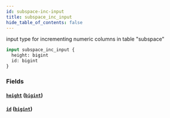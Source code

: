 ```yaml
---
id: subspace-inc-input
title: subspace_inc_input
hide_table_of_contents: false
---
```


input type for incrementing numeric columns in table "subspace"

```graphql
input subspace_inc_input {
  height: bigint
  id: bigint
}
```

### Fields

#### [`height`](#) ([`bigint`](../scalars/bigint))

#### [`id`](#) ([`bigint`](../scalars/bigint))
